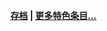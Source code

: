 <div align="right" class="noprint">

'''[[主題:音樂/特色條目|存档]] | [[Wikipedia:典範条目|更多特色条目...]]''' 

</div>